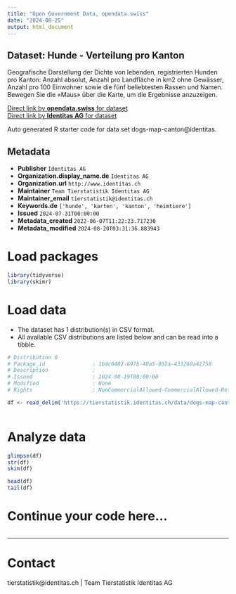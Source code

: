 ```yaml
---
title: "Open Government Data, opendata.swiss"
date: "2024-08-25"
output: html_document
---
```


## Dataset: Hunde - Verteilung pro Kanton

Geografische Darstellung der Dichte von lebenden, registrierten Hunden pro Kanton: Anzahl absolut, Anzahl pro Landfläche in km2 ohne Gewässer, Anzahl pro 100 Einwohner sowie die fünf beliebtesten Rassen und Namen. Bewegen Sie die «Maus» über die Karte, um die Ergebnisse anzuzeigen.

[Direct link by **opendata.swiss** for dataset](https://opendata.swiss/de/dataset/hunde-verteilung-pro-kanton)<br>
[Direct link by **Identitas AG** for dataset](https://tierstatistik.identitas.ch/)

Auto generated R starter code for data set dogs-map-canton@identitas.

## Metadata

- **Publisher** `Identitas AG`
- **Organization.display_name.de** `Identitas AG`
- **Organization.url** `http://www.identitas.ch`
- **Maintainer** `Team Tierstatistik Identitas AG`
- **Maintainer_email** `tierstatistik@identitas.ch`
- **Keywords.de** `['hunde', 'karten', 'kanton', 'heimtiere']`
- **Issued** `2024-07-31T00:00:00`
- **Metadata_created** `2022-06-07T11:22:23.717230`
- **Metadata_modified** `2024-08-20T03:31:36.883943`


# Load packages

```r

library(tidyverse)
library(skimr)

```

# Load data

-   The dataset has 1 distribution(s) in CSV format.
-   All available CSV distributions are listed below and can be read into a tibble.

```r

# Distribution 0
# Package_id               : 1b4c0402-697b-40a5-892a-433260a42758
# Description              : 
# Issued                   : 2024-08-19T00:00:00
# Modified                 : None
# Rights                   : NonCommercialAllowed-CommercialAllowed-ReferenceRequired

df <- read_delim('https://tierstatistik.identitas.ch/data/dogs-map-canton.csv')



```

# Analyze data

```r

glimpse(df)
str(df)
skim(df)

head(df)
tail(df)

```

# Continue your code here...

```r

```

------------------------------------------------------------------------

# Contact

tierstatistik@identitas.ch | Team Tierstatistik Identitas AG
